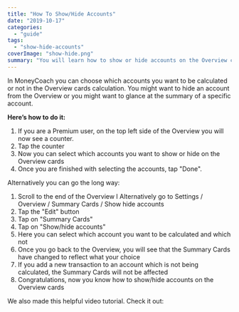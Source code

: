 ```yaml
---
title: "How To Show/Hide Accounts"
date: "2019-10-17"
categories: 
  - "guide"
tags: 
  - "show-hide-accounts"
coverImage: "show-hide.png"
summary: "You will learn how to show or hide accounts on the Overview cards and Reports."
---
```


In MoneyCoach you can choose which accounts you want to be calculated or not in the Overview cards calculation. You might want to hide an account from the Overview or you might want to glance at the summary of a specific account.

**Here’s how to do it:**

1. If you are a Premium user, on the top left side of the Overview you will now see a counter.
2. Tap the counter
3. Now you can select which accounts you want to show or hide on the Overview cards
4. Once you are finished with selecting the accounts, tap "Done".

Alternatively you can go the long way:

1. Scroll to the end of the Overview I Alternatively go to Settings / Overview / Summary Cards / Show hide accounts
2. Tap the "Edit" button
3. Tap on "Summary Cards"
4. Tap on "Show/hide accounts"
5. Here you can select which account you want to be calculated and which not
6. Once you go back to the Overview, you will see that the Summary Cards have changed to reflect what your choice
7. If you add a new transaction to an account which is not being calculated, the Summary Cards will not be affected
8. Congratulations, now you know how to show/hide accounts on the Overview cards

We also made this helpful video tutorial. Check it out:

<YouTube url="https://youtu.be/hNj1W19OkpA" />

